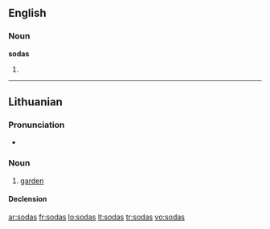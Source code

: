 ==English==

===Noun===
'''sodas'''

# {{plural of|[[soda]]}}

----

==Lithuanian==

===Pronunciation===
* {{IPA|[ˈsoːdɐs]|lang=lt}}

===Noun===
{{lt-noun|m|sodai|2|sg=sõdas}}

# [[garden]]

====Declension====
{{lt-noun-m-as|sod}}

[[ar:sodas]]
[[fr:sodas]]
[[lo:sodas]]
[[lt:sodas]]
[[tr:sodas]]
[[vo:sodas]]